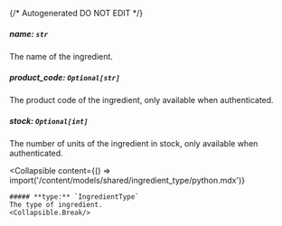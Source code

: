 {/* Autogenerated DO NOT EDIT  */}

##### **name:** `str`
The name of the ingredient.

##### **product_code:** `Optional[str]`
The product code of the ingredient, only available when authenticated.

##### **stock:** `Optional[int]`
The number of units of the ingredient in stock, only available when authenticated.

<Collapsible
    content={() => import('/content/models/shared/ingredient_type/python.mdx')}
>
    ##### **type:** `IngredientType`
    The type of ingredient.
    <Collapsible.Break/>
</Collapsible>

